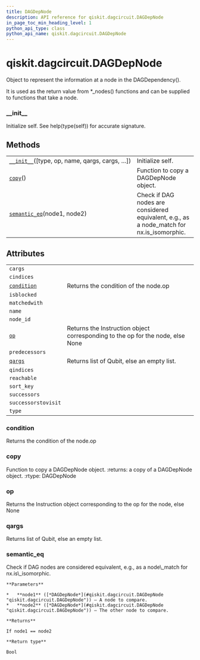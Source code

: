 ```yaml
---
title: DAGDepNode
description: API reference for qiskit.dagcircuit.DAGDepNode
in_page_toc_min_heading_level: 1
python_api_type: class
python_api_name: qiskit.dagcircuit.DAGDepNode
---
```


# qiskit.dagcircuit.DAGDepNode

<Class id="qiskit.dagcircuit.DAGDepNode" isDedicatedPage={true} github="https://github.com/qiskit/qiskit/tree/stable/0.18/qiskit/dagcircuit/dagdepnode.py" signature="DAGDepNode(type=None, op=None, name=None, qargs=None, cargs=None, condition=None, successors=None, predecessors=None, reachable=None, matchedwith=None, successorstovisit=None, isblocked=None, qindices=None, cindices=None, nid=- 1)" modifiers="class">
  Object to represent the information at a node in the DAGDependency().

  It is used as the return value from \*\_nodes() functions and can be supplied to functions that take a node.

  ### \_\_init\_\_

  <Function id="qiskit.dagcircuit.DAGDepNode.__init__" signature="__init__(type=None, op=None, name=None, qargs=None, cargs=None, condition=None, successors=None, predecessors=None, reachable=None, matchedwith=None, successorstovisit=None, isblocked=None, qindices=None, cindices=None, nid=- 1)">
    Initialize self. See help(type(self)) for accurate signature.
  </Function>

  ## Methods

  |                                                                                                                                  |                                                                                             |
  | -------------------------------------------------------------------------------------------------------------------------------- | ------------------------------------------------------------------------------------------- |
  | [`__init__`](#qiskit.dagcircuit.DAGDepNode.__init__ "qiskit.dagcircuit.DAGDepNode.__init__")(\[type, op, name, qargs, cargs, …]) | Initialize self.                                                                            |
  | [`copy`](#qiskit.dagcircuit.DAGDepNode.copy "qiskit.dagcircuit.DAGDepNode.copy")()                                               | Function to copy a DAGDepNode object.                                                       |
  | [`semantic_eq`](#qiskit.dagcircuit.DAGDepNode.semantic_eq "qiskit.dagcircuit.DAGDepNode.semantic_eq")(node1, node2)              | Check if DAG nodes are considered equivalent, e.g., as a node\_match for nx.is\_isomorphic. |

  ## Attributes

  |                                                                                                 |                                                                                |
  | ----------------------------------------------------------------------------------------------- | ------------------------------------------------------------------------------ |
  | `cargs`                                                                                         |                                                                                |
  | `cindices`                                                                                      |                                                                                |
  | [`condition`](#qiskit.dagcircuit.DAGDepNode.condition "qiskit.dagcircuit.DAGDepNode.condition") | Returns the condition of the node.op                                           |
  | `isblocked`                                                                                     |                                                                                |
  | `matchedwith`                                                                                   |                                                                                |
  | `name`                                                                                          |                                                                                |
  | `node_id`                                                                                       |                                                                                |
  | [`op`](#qiskit.dagcircuit.DAGDepNode.op "qiskit.dagcircuit.DAGDepNode.op")                      | Returns the Instruction object corresponding to the op for the node, else None |
  | `predecessors`                                                                                  |                                                                                |
  | [`qargs`](#qiskit.dagcircuit.DAGDepNode.qargs "qiskit.dagcircuit.DAGDepNode.qargs")             | Returns list of Qubit, else an empty list.                                     |
  | `qindices`                                                                                      |                                                                                |
  | `reachable`                                                                                     |                                                                                |
  | `sort_key`                                                                                      |                                                                                |
  | `successors`                                                                                    |                                                                                |
  | `successorstovisit`                                                                             |                                                                                |
  | `type`                                                                                          |                                                                                |

  ### condition

  <Function id="qiskit.dagcircuit.DAGDepNode.condition" signature="condition" modifiers="property">
    Returns the condition of the node.op
  </Function>

  ### copy

  <Function id="qiskit.dagcircuit.DAGDepNode.copy" signature="copy()">
    Function to copy a DAGDepNode object. :returns: a copy of a DAGDepNode object. :rtype: DAGDepNode
  </Function>

  ### op

  <Function id="qiskit.dagcircuit.DAGDepNode.op" signature="op" modifiers="property">
    Returns the Instruction object corresponding to the op for the node, else None
  </Function>

  ### qargs

  <Function id="qiskit.dagcircuit.DAGDepNode.qargs" signature="qargs" modifiers="property">
    Returns list of Qubit, else an empty list.
  </Function>

  ### semantic\_eq

  <Function id="qiskit.dagcircuit.DAGDepNode.semantic_eq" signature="semantic_eq(node1, node2)" modifiers="static">
    Check if DAG nodes are considered equivalent, e.g., as a node\_match for nx.is\_isomorphic.

    **Parameters**

    *   **node1** ([*DAGDepNode*](#qiskit.dagcircuit.DAGDepNode "qiskit.dagcircuit.DAGDepNode")) – A node to compare.
    *   **node2** ([*DAGDepNode*](#qiskit.dagcircuit.DAGDepNode "qiskit.dagcircuit.DAGDepNode")) – The other node to compare.

    **Returns**

    If node1 == node2

    **Return type**

    Bool
  </Function>
</Class>

